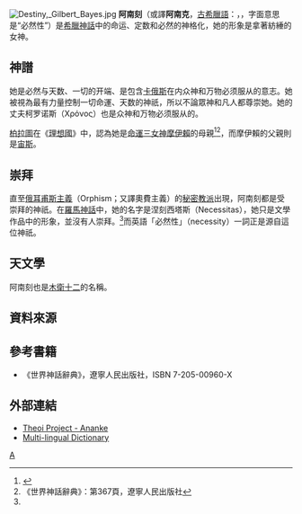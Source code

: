 {{noteTA
|1=zh-cn:俄耳甫斯;zh-tw:奧菲斯;
}}
[[File:Destiny,_Gilbert_Bayes.jpg|thumb]]
'''阿南刻'''（或譯'''阿南克'''，[[古希臘語|古希臘語]]：{{polytonic|Ανάγκη}}，{{lang-en|Ananke}}，字面意思是“必然性”）是[[希臘神話|希臘神話]]中的命运、定数和必然的神格化，她的形象是拿著紡綞的女神。

==神譜==
她是必然与天数、一切的开端、是包含[[卡俄斯|卡俄斯]]在内众神和万物必须服从的意志。她被視為最有力量控制一切命運、天数的神祇，所以不論眾神和凡人都尊崇她。她的丈夫柯罗诺斯（Χρόνος）也是众神和万物必须服从的。

[[柏拉圖|柏拉圖]]在《[[理想國|理想國]]》中，認為她是[[命運三女神|命運三女神]][[摩伊賴|摩伊賴]]的母親<ref>{{Cite web |url=http://www.theoi.com/Daimon/Moirai.html |title=MOIRAE  Greek goddesses of fate & destiny ; mythology  MOIRAI, MOIRA, AISA, PARCAE |accessdate=2009-01-03 |archive-date=2016-03-18 |archive-url=https://web.archive.org/web/20160318191632/http://www.theoi.com/Daimon/Moirai.html |dead-url=yes }}</ref><ref name=" Myth">《世界神話辭典》：第367頁，遼寧人民出版社</ref>，而摩伊賴的父親則是[[宙斯|宙斯]]。

==崇拜==
直至[[俄耳甫斯主義|俄耳甫斯主義]]（Orphism；又譯奧費主義）的[[秘密教派|秘密教派]]出現，阿南刻都是受崇拜的神祇。在[[羅馬神話|羅馬神話]]中，她的名字是涅刻西塔斯（Necessitas），她只是文學作品中的形象，並沒有人崇拜。<ref name=" Myth"/>而英語「必然性」（necessity）一詞正是源自這位神祇。

==天文學==
阿南刻也是[[木衛十二|木衛十二]]的名稱。

==資料來源==
{{reflist}}

==參考書籍==
*《世界神話辭典》，遼寧人民出版社，ISBN 7-205-00960-X

==外部連結==
*[http://www.theoi.com/Protogenos/Ananke.html Theoi Project - Ananke] {{Wayback|url=http://www.theoi.com/Protogenos/Ananke.html |date=20190523174718 }}
*[http://www.allwords.com/word-ananke.html Multi-lingual Dictionary] {{Wayback|url=http://www.allwords.com/word-ananke.html |date=20190619214415 }}

{{Myth-stub}}
{{希臘原始神}}
{{希臘神話諸神}}
[[Category:希臘女神|A]]